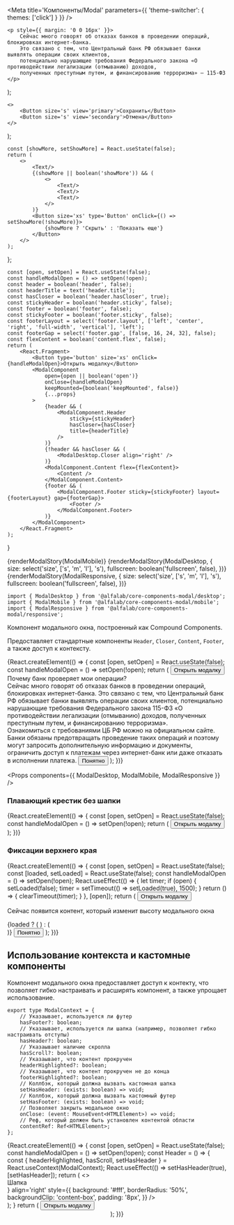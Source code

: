 




<Meta
    title='Компоненты/Modal'
    parameters={{ 'theme-switcher': { themes: ['click'] } }}
/>

    <p style={{ margin: '0 0 16px' }}>
        Сейчас много говорят об отказах банков в проведении операций, блокировках интернет-банка.
        Это связано с тем, что Центральный банк РФ обязывает банки выявлять операции своих клиентов,
        потенциально нарушающие требования Федерального закона «О противодействии легализации (отмыванию) доходов,
        полученных преступным путем, и финансированию терроризма» — 115-ФЗ
    </p>
);

    <>
        <Button size='s' view='primary'>Сохранить</Button>
        <Button size='s' view='secondary'>Отмена</Button>
    </>
);

    const [showMore, setShowMore] = React.useState(false);
    return (
        <>
            <Text/>
            {(showMore || boolean('showMore')) && (
                <>
                    <Text/>
                    <Text/>
                    <Text/>
                </>
            )}
            <Button size='xs' type='Button' onClick={() => setShowMore(!showMore)}>
                {showMore ? 'Скрыть' : 'Показать еще'}
            </Button>
        </>
    );
};

    const [open, setOpen] = React.useState(false);
    const handleModalOpen = () => setOpen(!open);
    const header = boolean('header', false);
    const headerTitle = text('header.title');
    const hasCloser = boolean('header.hasCloser', true);
    const stickyHeader = boolean('header.sticky', false);
    const footer = boolean('footer', false);
    const stickyFooter = boolean('footer.sticky', false);
    const footerLayout = select('footer.layout', ['left', 'center', 'right', 'full-width', 'vertical'], 'left');
    const footerGap = select('footer.gap', [false, 16, 24, 32], false);
    const flexContent = boolean('content.flex', false);
    return (
        <React.Fragment>
            <Button type='button' size='xs' onClick={handleModalOpen}>Открыть модалку</Button>
            <ModalComponent
                open={open || boolean('open')}
                onClose={handleModalOpen}
                keepMounted={boolean('keepMounted', false)}
                {...props}
            >
                {header && (
                    <ModalComponent.Header
                        sticky={stickyHeader}
                        hasCloser={hasCloser}
                        title={headerTitle}
                    />
                )}
                {!header && hasCloser && (
                    <ModalDesktop.Closer align='right' />
                )}
                <ModalComponent.Content flex={flexContent}>
                    <Content />
                </ModalComponent.Content>
                {footer && (
                    <ModalComponent.Footer sticky={stickyFooter} layout={footerLayout} gap={footerGap}>
                        <Footer />
                    </ModalComponent.Footer>
                )}
            </ModalComponent>
        </React.Fragment>
    );
}

<Story name='ModalMobile'>
    {renderModalStory(ModalMobile)}
</Story>


<Story name='ModalDesktop'>
    {renderModalStory(ModalDesktop, {
        size: select('size', ['s', 'm', 'l'], 's'),
        fullscreen: boolean('fullscreen', false),
    })}
</Story>

<Story name='ModalResponsive'>
    {renderModalStory(ModalResponsive, {
        size: select('size', ['s', 'm', 'l'], 's'),
        fullscreen: boolean('fullscreen', false),
    })}
</Story>


<!-- Docs -->

<ComponentHeader
    name='Modal'
    version={version}
    package='@alfalab/core-components-modal'
    stage={1}
/>


```tsx
import { ModalDesktop } from '@alfalab/core-components-modal/desktop';
import { ModalMobile } from '@alfalab/core-components-modal/mobile';
import { ModalResponsive } from '@alfalab/core-components-modal/responsive';
```

Компонент модального окна, построенный как Compound Components.

Предоставляет стандартные компоненты `Header`, `Closer`, `Content`, `Footer`, а также доступ к контексту.

<Preview>
    {React.createElement(() => {
        const [open, setOpen] = React.useState(false);
        const handleModalOpen = () => setOpen(!open);
        return (
            <React.Fragment>
                <Button type='button' size='xs' onClick={handleModalOpen}>Открыть модалку</Button>
                <ModalDesktop
                    open={open}
                    onClose={handleModalOpen}
                    size='m'
                >
                    <ModalDesktop.Closer align='right' />
                    <ModalDesktop.Content>
                        <Typography.Title tag='div' view='small'>
                            Почему банк проверяет мои операции?
                        </Typography.Title>
                        <br/>
                        <Typography.Text tag='p'>
                            Сейчас много говорят об отказах банков в проведении операций, блокировках интернет-банка. Это связано с тем, что Центральный банк РФ обязывает банки выявлять операции своих клиентов, потенциально нарушающие требования Федерального закона 115-ФЗ «О противодействии легализации (отмыванию) доходов, полученных преступным путем, и финансированию терроризма».
                        </Typography.Text>
                        <br/>
                        <Typography.Text tag='p'>
                            Ознакомиться с требованиями ЦБ РФ можно на официальном сайте. Банки обязаны предотвращать проведение таких операций и поэтому могут запросить дополнительную информацию и документы, ограничить доступ к платежам через интернет-банк или даже отказать в исполнении платежа.
                        </Typography.Text>
                    </ModalDesktop.Content>
                    <ModalDesktop.Footer>
                        <Button view='primary' size='s' onClick={handleModalOpen}>Понятно</Button>
                    </ModalDesktop.Footer>
                </ModalDesktop>
            </React.Fragment>
        );
    })}
</Preview>


<Props components={{
    ModalDesktop,
    ModalMobile,
    ModalResponsive
}} />


### Плавающий крестик без шапки

<Preview>
    {React.createElement(() => {
        const [open, setOpen] = React.useState(false);
        const handleModalOpen = () => setOpen(!open);
        return (
            <React.Fragment>
                <Button type='button' size='xs' onClick={handleModalOpen}>Открыть модалку</Button>
                <ModalDesktop
                    open={open}
                    onClose={handleModalOpen}
                >
                    <ModalDesktop.Closer align="right" />
                    <ModalDesktop.Content>
                        <Content />
                    </ModalDesktop.Content>
                </ModalDesktop>
            </React.Fragment>
        );
    })}
</Preview>

### Фиксации верхнего края

<Preview>
    {React.createElement(() => {
        const [open, setOpen] = React.useState(false);
        const [loaded, setLoaded] = React.useState(false);
        const handleModalOpen = () => setOpen(!open);
        React.useEffect(() => {
            let timer;
            if (open) {
                setLoaded(false);
                timer = setTimeout(() => setLoaded(true), 1500);
            }
            return () => {
                clearTimeout(timer);
            }
        }, [open]);
        return (
            <React.Fragment>
                <Button type='button' size='xs' onClick={handleModalOpen}>Открыть модалку</Button>
                <ModalDesktop
                    open={open}
                    onClose={handleModalOpen}
                    fixedPosition={true}
                >
                    <ModalDesktop.Content>
                        <p>Сейчас появится контент, который изменит высоту модального окна</p>
                        {loaded ? (
                            <Text />
                        ) : (
                            <div style={{ display: 'flex', alignItems: 'center', justifyContent: 'center' }}>
                                <Spinner visible={true} />
                            </div>
                        )}
                    </ModalDesktop.Content>
                    <ModalDesktop.Footer>
                        <Button view="primary" size="s" onClick={handleModalOpen}>Понятно</Button>
                    </ModalDesktop.Footer>
                </ModalDesktop>
            </React.Fragment>
        );
    })}
</Preview>

## Использование контекста и кастомные компоненты

Компонент модального окна предоставляет доступ к контекту, что позволяет гибко настраивать и расширять компонент, а также упрощает использование.

```tsx
export type ModalContext = {
    // Указаывает, используется ли футер
    hasFooter?: boolean;
    // Указаывает, используется ли шапка (например, позволяет гибко настраивать отступы)
    hasHeader?: boolean;
    // Указаывает наличие скролла
    hasScroll?: boolean;
    // Указаывает, что контент прокручен
    headerHighlighted?: boolean;
    // Указаывает, что контент прокручен не до конца
    footerHighlighted?: boolean;
    // Коллбэк, который должна вызвать кастомная шапка
    setHasHeader: (exists: boolean) => void;
    // Коллбэк, который должна вызвать кастомный футер
    setHasFooter: (exists: boolean) => void;
    // Позволяет закрыть модальное окно
    onClose: (event: MouseEvent<HTMLElement>) => void;
    // Реф, который должен быть установлен контентой области
    contentRef: Ref<HTMLElement>;
};
```

<Preview>
    {React.createElement(() => {
        const [open, setOpen] = React.useState(false);
        const handleModalOpen = () => setOpen(!open);
        const Header = () => {
            const { headerHighlighted, hasScroll, setHasHeader } = React.useContext(ModalContext);
            React.useEffect(() => setHasHeader(true), [setHasHeader]);
            return (
                <>
                    <div style={{
                        display: 'flex',
                        alignItems: 'center',
                        height: '60px',
                        padding: '0 var(--gap-4xl)',
                        marginBottom: 'var(--gap-xl)',
                        background: 'var(--color-light-bg-secondary-inverted)',
                        fontSize: '22px',
                        fontWeight: 'bold',
                        color: 'var(--color-light-text-primary-inverted)',
                        borderTopLeftRadius: 'var(--modal-border-radius)',
                        borderTopRightRadius: 'var(--modal-border-radius)',
                    }}>
                        Шапка
                    </div>
                    <div style={{
                        position: 'absolute',
                        height: '100%',
                        right: '10px',
                        paddingTop: '6px'
                    }}>
                        <ModalDesktop.Closer
                            rightAddons={<CrossMIcon/>}
                            align='right'
                            style={{
                                background: '#fff',
                                borderRadius: '50%',
                                backgroundClip: 'content-box',
                                padding: '8px',
                            }}
                        />
                    </div>
                </>
            );
        }
        return (
            <React.Fragment>
                <Button type='button' size='xs' onClick={handleModalOpen}>Открыть модалку</Button>
                <ModalDesktop
                    open={open}
                    onClose={handleModalOpen}
                >
                    <Header />
                    <ModalDesktop.Content>
                        <Content />
                    </ModalDesktop.Content>
                </ModalDesktop>
            </React.Fragment>
        );
    })}
</Preview>
